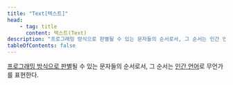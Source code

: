 ```yaml
---
title: "Text[텍스트]"
head:
    - tag: title
      content: 텍스트(Text)
description: "프로그래밍 방식으로 판별될 수 있는 문자들의 순서로서, 그 순서는 인간 언어로 무언가를 표현한다."
tableOfContents: false
---
```



[프로그래밍 방식으로 판별](./programmatically-determined "저작자가 제공한 데이터를 소프트웨어가 판별할 수 있도록 구성하여, 보조 기술을 포함한 다양한 사용자 에이전트가 이를 추출하고 여러 방식으로 사용자에게 제공할 수 있도록 한")될 수 있는 문자들의 순서로서, 그 순서는 [인간 언어](./human-language "인간 간에 의사소통을 하기 위해 (시각적 또는 촉각적 수단을 통해) 말을 하거나 쓰거나 신호를 보내는 언어")로 무언가를 표현한다.